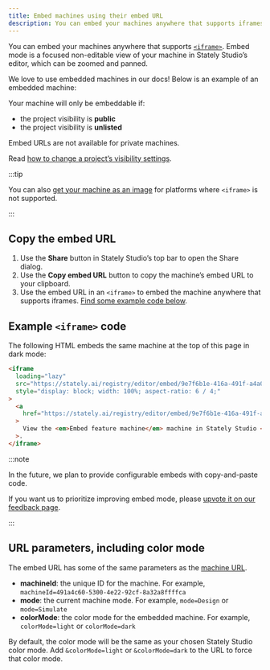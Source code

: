 ```yaml
---
title: Embed machines using their embed URL
description: You can embed your machines anywhere that supports iframes. Embed mode is a focused non-editable view of your machine in Stately Studio’s editor, which can be zoomed and panned.
---
```


You can embed your machines anywhere that supports [`<iframe>`](https://developer.mozilla.org/en-US/docs/Web/HTML/Element/iframe). Embed mode is a focused non-editable view of your machine in Stately Studio’s editor, which can be zoomed and panned.

We love to use embedded machines in our docs! Below is an example of an embedded machine:

<EmbedMachine
  name="Embed feature machine"
  embedURL="https://stately.ai/registry/editor/embed/9e7f6b1e-416a-491f-a4a0-bba386a02d8d?mode=Design&machineId=e94d5674-7ab7-4a4e-b7a8-781609bfe523"
/>

Your machine will only be embeddable if:

- the project visibility is **public**
- the project visibility is **unlisted**

Embed URLs are not available for private machines.

Read [how to change a project’s visibility settings](/docs/projects/#change-a-projects-visibility).

:::tip

You can also [get your machine as an image](/docs/image) for platforms where `<iframe>` is not supported.

:::

## Copy the embed URL

1. Use the **Share** button in Stately Studio’s top bar to open the Share dialog.
2. Use the **Copy embed URL** button to copy the machine’s embed URL to your clipboard.
3. Use the embed URL in an `<iframe>` to embed the machine anywhere that supports iframes. [Find some example code below](#example-iframe-code).

## Example `<iframe>` code

The following HTML embeds the same machine at the top of this page in dark mode:

```html
<iframe
  loading="lazy"
  src="https://stately.ai/registry/editor/embed/9e7f6b1e-416a-491f-a4a0-bba386a02d8d?mode=Design&machineId=e94d5674-7ab7-4a4e-b7a8-781609bfe523&colorMode=dark"
  style="display: block; width: 100%; aspect-ratio: 6 / 4;"
>
  <a
    href="https://stately.ai/registry/editor/embed/9e7f6b1e-416a-491f-a4a0-bba386a02d8d?mode=Design&machineId=e94d5674-7ab7-4a4e-b7a8-781609bfe523"
  >
    View the <em>Embed feature machine</em> machine in Stately Studio </a
  >.
</iframe>
```

:::note

In the future, we plan to provide configurable embeds with copy-and-paste code.

If you want us to prioritize improving embed mode, please [upvote it on our feedback page](https://github.com/statelyai/feedback/issues/94).

:::

## URL parameters, including color mode

The embed URL has some of the same parameters as the [machine URL](/docs/url).

- **machineId**: the unique ID for the machine. For example, `machineId=491a4c60-5300-4e22-92cf-8a32a8ffffca`
- **mode**: the current machine mode. For example, `mode=Design` or `mode=Simulate`
- **colorMode**: the color mode for the embedded machine. For example, `colorMode=light` or `colorMode=dark`

By default, the color mode will be the same as your chosen Stately Studio color mode. Add `&colorMode=light` or `&colorMode=dark` to the URL to force that color mode.